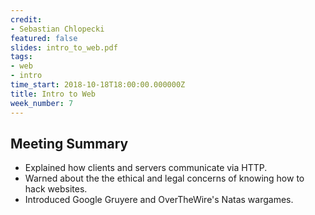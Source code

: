 ```yaml
---
credit:
- Sebastian Chlopecki
featured: false
slides: intro_to_web.pdf
tags:
- web
- intro
time_start: 2018-10-18T18:00:00.000000Z
title: Intro to Web
week_number: 7
---
```

## Meeting Summary
- Explained how clients and servers communicate via HTTP.
- Warned about the the ethical and legal concerns of knowing how to hack websites.
- Introduced Google Gruyere and OverTheWire's Natas wargames.